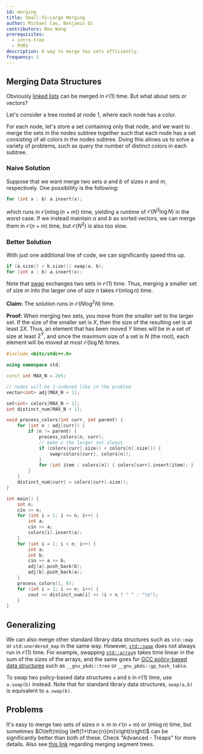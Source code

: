 ```yaml
---
id: merging
title: Small-To-Large Merging
author: Michael Cao, Benjamin Qi
contributors: Neo Wang
prerequisites:
  - intro-tree
  - PURS
description: A way to merge two sets efficiently.
frequency: 1
---
```


<Resources>
	<Resource source="CPH" title="18.4 - Merging Data Structures" />
	<Resource
		source="CF"
		title="Arpa - Sack (DSU on Tree)"
		url="44351"
	 />
	<Resource
		source="CF"
		title="tuwuna - Explaining DSU on Trees"
		url="67696"
	 />
</Resources>

## Merging Data Structures

Obviously [linked lists](http://www.cplusplus.com/reference/list/list/splice/)
can be merged in $\mathcal{O}(1)$ time. But what about sets or vectors?

<FocusProblem problem="sam" />

Let's consider a tree rooted at node $1$, where each node has a color.

For each node, let's store a set containing only that node, and we want to merge
the sets in the nodes subtree together such that each node has a set consisting
of all colors in the nodes subtree. Doing this allows us to solve a variety of
problems, such as query the number of distinct colors in each subtree.

### Naive Solution

Suppose that we want merge two sets $a$ and $b$ of sizes $n$ and $m$,
respectively. One possiblility is the following:

```cpp
for (int x : b) a.insert(x);
```

which runs in $\mathcal{O}(m\log (n+m))$ time, yielding a runtime of
$\mathcal{O}(N^2\log N)$ in the worst case. If we instead maintain $a$ and $b$
as sorted vectors, we can merge them in $\mathcal{O}(n+m)$ time, but
$\mathcal{O}(N^2)$ is also too slow.

### Better Solution

With just one additional line of code, we can significantly speed this up.

```cpp
if (a.size() < b.size()) swap(a, b);
for (int x : b) a.insert(x);
```

Note that [swap](http://www.cplusplus.com/reference/utility/swap/) exchanges two
sets in $\mathcal{O}(1)$ time. Thus, merging a smaller set of size $m$ into the
larger one of size $n$ takes $\mathcal{O}(m\log n)$ time.

**Claim:** The solution runs in $\mathcal{O}(N\log^2N)$ time.

**Proof:** When merging two sets, you move from the smaller set to the larger
set. If the size of the smaller set is $X$, then the size of the resulting set
is at least $2X$. Thus, an element that has been moved $Y$ times will be in a
set of size at least $2^Y$, and since the maximum size of a set is $N$ (the
root), each element will be moved at most $\mathcal{O}(\log N$) times.

<Spoiler title="Full Code">

```cpp
#include <bits/stdc++.h>

using namespace std;

const int MAX_N = 2e5;

// nodes will be 1-indexed like in the problem
vector<int> adj[MAX_N + 1];

set<int> colors[MAX_N + 1];
int distinct_num[MAX_N + 1];

void process_colors(int curr, int parent) {
	for (int n : adj[curr]) {
		if (n != parent) {
			process_colors(n, curr);
			// make x the larger set always
			if (colors[curr].size() < colors[n].size()) {
				swap(colors[curr], colors[n]);
			}
			for (int item : colors[n]) { colors[curr].insert(item); }
		}
	}
	distinct_num[curr] = colors[curr].size();
}

int main() {
	int n;
	cin >> n;
	for (int i = 1; i <= n; i++) {
		int a;
		cin >> a;
		colors[i].insert(a);
	}
	for (int i = 1; i < n; i++) {
		int a;
		int b;
		cin >> a >> b;
		adj[a].push_back(b);
		adj[b].push_back(a);
	}
	process_colors(1, 0);
	for (int i = 1; i <= n; i++) {
		cout << distinct_num[i] << (i < n ? " " : "\n");
	}
}
```

</Spoiler>

## Generalizing

We can also merge other standard library data structures such as `std::map` or
`std:unordered_map` in the same way. However,
[`std::swap`](https://en.cppreference.com/w/cpp/algorithm/swap) does not always
run in $\mathcal{O}(1)$ time. For example, swapping
[`std::array`](http://www.cplusplus.com/reference/array/array/swap/)s takes time
linear in the sum of the sizes of the arrays, and the same goes for
[GCC policy-based data structures](https://codeforces.com/blog/entry/11080) such
as `__gnu_pbds::tree` or `__gnu_pbds::gp_hash_table`.

To swap two policy-based data structures `a` and `b` in $\mathcal{O}(1)$ time,
use `a.swap(b)` instead. Note that for standard library data structures,
`swap(a,b)` is equivalent to `a.swap(b)`.

## Problems

<Problems problems="general" />

<Optional title="Faster Merging">

It's easy to merge two sets of sizes $n\ge m$ in $\mathcal{O}(n+m)$ or
$(m\log n)$ time, but sometimes $O\left(m\log \left(1+\frac{n}{m}\right)\right)$
can be significantly better than both of these. Check "Advanced - Treaps" for
more details. Also see [this link](https://codeforces.com/blog/entry/49446)
regarding merging segment trees.

</Optional>
